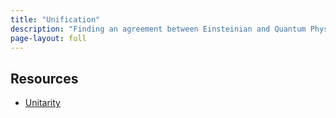```yaml
---
title: "Unification"
description: "Finding an agreement between Einsteinian and Quantum Physics"
page-layout: full
---
```


## Resources

- [Unitarity](https://www.quantamagazine.org/physicists-rewrite-a-quantum-rule-that-clashes-with-our-universe-20220926/)